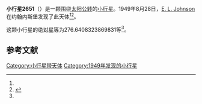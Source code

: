 {{Infobox planet
| bgcolour = #FFFFC0
| name = 2651 Karen
| symbol = 
| image = 
| caption = 
| discovery = yes
| discovery_ref = 
| discoverer = [[E._L._Johnson|E. L. Johnson]]
| discovery_site = [[约翰内斯堡|约翰内斯堡]] 
| discovered = 1949年8月28日
| designations = yes
| mp_name = 
| named_after = 
| alt_names = 1949 QD/ 1951 EZ / 1961 BA / 1980 UJ
| mp_category = [[主带小行星|主带小行星]]
| orbit_ref = <ref name="a">[http://ssd.jpl.nasa.gov/sbdb.cgi?sstr=2651 2651 Karen] {{Wayback|url=http://ssd.jpl.nasa.gov/sbdb.cgi?sstr=2651 |date=20200820013931 }}，小行星數據庫瀏覽器（JPL Small-Body Database Browser）－[[美国国家航空航天局|美国国家航空航天局]]喷气推进实验室</ref>
| epoch = 2456400.5 (2013年4月18日更新)
| aphelion = {{convert|3.958750240983403|AU|km|3|abbr=on|lk=out}}
| perihelion = {{convert|1.998146527325275|AU|km|3|abbr=on}}
| semimajor = {{convert|2.978448384154339|AU|km|3|abbr=on}}
| eccentricity = 0.329131726
| period = 1877.515557 [[日|日]]<br />5.14[[儒略年|儒略年]]
| avg_speed = 
| inclination = 17.77238533220154
| asc_node = 126.4066075704668
| mean_anomaly = 
| arg_peri = 276.6408323869831
| satellites = 
| physical_characteristics = yes
| dimensions = 
| mass = 
| density = 
| surface_grav = 
| escape_velocity = 
| sidereal_day = 
| axial_tilt = 
| pole_ecliptic_lat = 
| pole_ecliptic_lon = 
| albedo = 
| temperatures= 
| temp_name1 = 
| mean_temp_1 = 
| max_temp_1 = 
| temp_name2 = 
| max_temp_2 = 
| spectral_type = 
| abs_magnitude = 276.6408323869831
}}

'''小行星2651'''（{{lang-en|2651 Karen}}）是一颗围绕[[太阳|太阳]][[公转|公转]]的[[小行星|小行星]]。1949年8月28日，[[E._L._Johnson|E. L. Johnson]]在约翰内斯堡发现了此天体<ref name="a" /><ref>{{cite news|title=小行星列表|url=http://cfa-www.harvard.edu/iau/lists/NumberedMPs.txt|accessdate=2013-07-08|newspaper=哈佛大学|archive-date=2008-05-17|archive-url=https://web.archive.org/web/20080517010638/http://cfa-www.harvard.edu/iau/lists/NumberedMPs.txt|dead-url=no}}</ref>。

这颗小行星的[[绝对星等|绝对星等]]为276.6408323869831等<ref name="a" />。

==参考文献==
{{reflist}}
{{Minor Planet Number|[[小行星2650|小行星2650]]|[[小行星2652|小行星2652]]}}

{{小天体}}

[[Category:小行星带天体|Category:小行星带天体]]
[[Category:1949年发现的小行星|Category:1949年发现的小行星]]

{{asteroid-stub}}